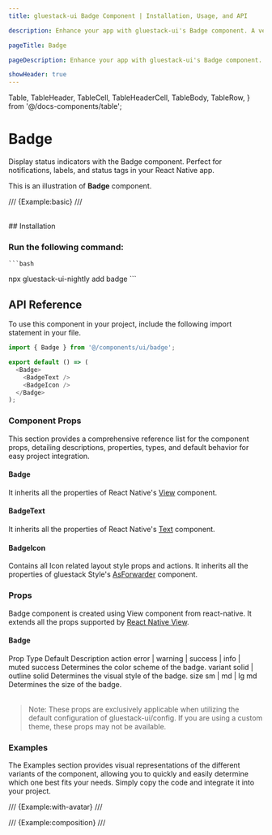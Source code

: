 ```yaml
---
title: gluestack-ui Badge Component | Installation, Usage, and API

description: Enhance your app with gluestack-ui's Badge component. A versatile React Native badge with multiple variants for clear status indicators in your badges component.

pageTitle: Badge

pageDescription: Enhance your app with gluestack-ui's Badge component. A versatile React Native badge with multiple variants for clear status indicators in your badges component.

showHeader: true
---
```


  Table,
  TableHeader,
  TableCell,
  TableHeaderCell,
  TableBody,
  TableRow,
} from '@/docs-components/table';

# Badge

Display status indicators with the Badge component. Perfect for notifications, labels, and status tags in your React Native app.

This is an illustration of **Badge** component.

/// {Example:basic} ///

<br />
## Installation

### Run the following command:
    ```bash
   npx gluestack-ui-nightly add badge
    ```
<ManualInstallationNote />

## API Reference

To use this component in your project, include the following import statement in your file.

```ts
import { Badge } from '@/components/ui/badge';
```

<AnatomyImage
  mobileUrl="https://i.imgur.com/l1rzVbp.png"
  webUrl="https://i.imgur.com/H735cuy.png"
  classNameStyle="aspect-[513/341] md:aspect-[736/225]"
/>

```ts
export default () => (
  <Badge>
    <BadgeText />
    <BadgeIcon />
  </Badge>
);
```

### Component Props

This section provides a comprehensive reference list for the component props, detailing descriptions, properties, types, and default behavior for easy project integration.

#### Badge

It inherits all the properties of React Native's [View](https://reactnative.dev/docs/view) component.

#### BadgeText

It inherits all the properties of React Native's [Text](https://reactnative.dev/docs/text) component.

#### BadgeIcon

Contains all Icon related layout style props and actions. It inherits all the properties of gluestack Style's [AsForwarder](/style/docs/api/as-forwarder) component.

### Props

Badge component is created using View component from react-native. It extends all the props supported by [React Native View](https://reactnative.dev/docs/view#props).

#### Badge

<Table>
  <TableHeader>
    <TableRow>
      <TableHeaderCell>Prop</TableHeaderCell>
      <TableHeaderCell>Type</TableHeaderCell>
      <TableHeaderCell>Default</TableHeaderCell>
      <TableHeaderCell>Description</TableHeaderCell>
    </TableRow>
  </TableHeader>
  <TableBody>
    <TableRow>
      <TableCell>
        <InlineCode>action</InlineCode>
      </TableCell>
      <TableCell>error | warning | success | info | muted</TableCell>
      <TableCell>success</TableCell>
      <TableCell>Determines the color scheme of the badge.</TableCell>
    </TableRow>
    <TableRow>
      <TableCell>
        <InlineCode>variant</InlineCode>
      </TableCell>
      <TableCell>solid | outline</TableCell>
      <TableCell>solid</TableCell>
      <TableCell>Determines the visual style of the badge.</TableCell>
    </TableRow>
    <TableRow>
      <TableCell>
        <InlineCode>size</InlineCode>
      </TableCell>
      <TableCell>sm | md | lg</TableCell>
      <TableCell>md</TableCell>
      <TableCell>Determines the size of the badge.</TableCell>
    </TableRow>
  </TableBody>
</Table>

> Note: These props are exclusively applicable when utilizing the default configuration of gluestack-ui/config. If you are using a custom theme, these props may not be available.

### Examples

The Examples section provides visual representations of the different variants of the component, allowing you to quickly and easily determine which one best fits your needs. Simply copy the code and integrate it into your project.

/// {Example:with-avatar} ///

/// {Example:composition} ///
